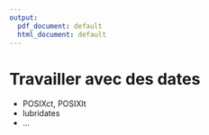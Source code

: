 ```yaml
---
output:
  pdf_document: default
  html_document: default
---
```


# Travailler avec des dates{#dates}  

- POSIXct, POSIXlt
- lubridates
- ...
